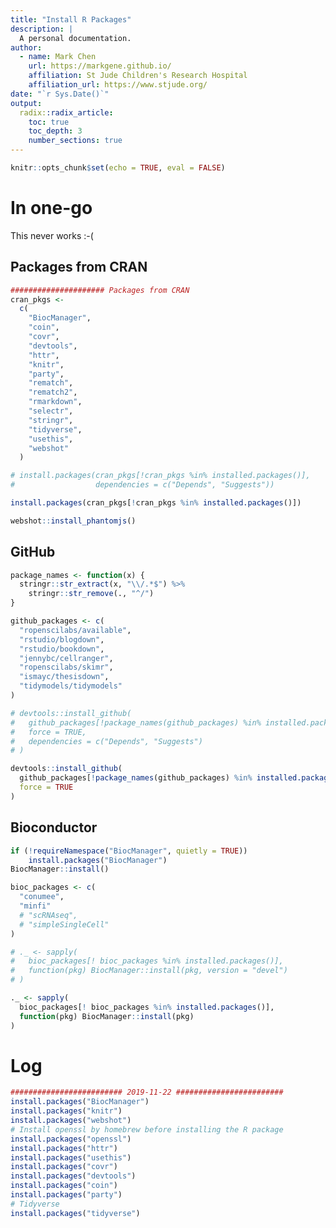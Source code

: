 ```yaml
---
title: "Install R Packages"
description: |
  A personal documentation.
author:
  - name: Mark Chen
    url: https://markgene.github.io/
    affiliation: St Jude Children's Research Hospital
    affiliation_url: https://www.stjude.org/
date: "`r Sys.Date()`"
output: 
  radix::radix_article:
    toc: true
    toc_depth: 3
    number_sections: true
---
```


```r
knitr::opts_chunk$set(echo = TRUE, eval = FALSE)
```

# In one-go

This never works :-(

## Packages from CRAN

```r
##################### Packages from CRAN
cran_pkgs <-
  c(
    "BiocManager",
    "coin",
    "covr",
    "devtools",
    "httr",
    "knitr",
    "party",
    "rematch",
    "rematch2",
    "rmarkdown",
    "selectr",
    "stringr",
    "tidyverse",
    "usethis",
    "webshot"
  )

# install.packages(cran_pkgs[!cran_pkgs %in% installed.packages()],
#                  dependencies = c("Depends", "Suggests"))

install.packages(cran_pkgs[!cran_pkgs %in% installed.packages()])

webshot::install_phantomjs()
```

## GitHub

```r
package_names <- function(x) {
  stringr::str_extract(x, "\\/.*$") %>%
    stringr::str_remove(., "^/")
}

github_packages <- c(
  "ropenscilabs/available",
  "rstudio/blogdown",
  "rstudio/bookdown",
  "jennybc/cellranger",
  "ropenscilabs/skimr",
  "ismayc/thesisdown",
  "tidymodels/tidymodels"
)

# devtools::install_github(
#   github_packages[!package_names(github_packages) %in% installed.packages()],
#   force = TRUE,
#   dependencies = c("Depends", "Suggests")
# )

devtools::install_github(
  github_packages[!package_names(github_packages) %in% installed.packages()],
  force = TRUE
)
```

## Bioconductor

```r
if (!requireNamespace("BiocManager", quietly = TRUE))
    install.packages("BiocManager")
BiocManager::install()

bioc_packages <- c(
  "conumee",
  "minfi"
  # "scRNAseq", 
  # "simpleSingleCell"
)

# ._ <- sapply(
#   bioc_packages[! bioc_packages %in% installed.packages()],
#   function(pkg) BiocManager::install(pkg, version = "devel")
# )

._ <- sapply(
  bioc_packages[! bioc_packages %in% installed.packages()],
  function(pkg) BiocManager::install(pkg)
)
```

# Log

```r
######################### 2019-11-22 ########################
install.packages("BiocManager")
install.packages("knitr")
install.packages("webshot")
# Install openssl by homebrew before installing the R package
install.packages("openssl")
install.packages("httr")
install.packages("usethis")
install.packages("covr")
install.packages("devtools")
install.packages("coin")
install.packages("party")
# Tidyverse
install.packages("tidyverse")
```




